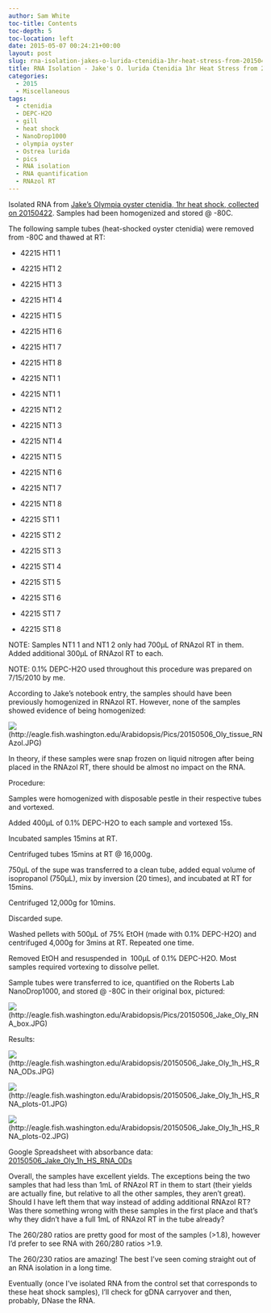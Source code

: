 ```yaml
---
author: Sam White
toc-title: Contents
toc-depth: 5
toc-location: left
date: 2015-05-07 00:24:21+00:00
layout: post
slug: rna-isolation-jakes-o-lurida-ctenidia-1hr-heat-stress-from-20150422
title: RNA Isolation - Jake's O. lurida Ctenidia 1hr Heat Stress from 20150422
categories:
  - 2015
  - Miscellaneous
tags:
  - ctenidia
  - DEPC-H2O
  - gill
  - heat shock
  - NanoDrop1000
  - olympia oyster
  - Ostrea lurida
  - pics
  - RNA isolation
  - RNA quantification
  - RNAzol RT
---
```


Isolated RNA from [Jake's Olympia oyster ctenidia, 1hr heat shock, collected on 20150422](https://heareresearch.blogspot.com/2015/04/4-22-2015-heatmechanical-shock.html). Samples had been homogenized and stored @ -80C.

The following sample tubes (heat-shocked oyster ctenidia) were removed from -80C and thawed at RT:




    
  * 42215 HT1 1

    
  * 42215 HT1 2

    
  * 42215 HT1 3

    
  * 42215 HT1 4

    
  * 42215 HT1 5

    
  * 42215 HT1 6

    
  * 42215 HT1 7

    
  * 42215 HT1 8

    
  * 42215 NT1 1

    
  * 42215 NT1 1

    
  * 42215 NT1 2

    
  * 42215 NT1 3

    
  * 42215 NT1 4

    
  * 42215 NT1 5

    
  * 42215 NT1 6

    
  * 42215 NT1 7

    
  * 42215 NT1 8

    
  * 42215 ST1 1

    
  * 42215 ST1 2

    
  * 42215 ST1 3

    
  * 42215 ST1 4

    
  * 42215 ST1 5

    
  * 42215 ST1 6

    
  * 42215 ST1 7

    
  * 42215 ST1 8



NOTE: Samples NT1 1 and NT1 2 only had 700μL of RNAzol RT in them. Added additional 300μL of RNAzol RT to each.

NOTE: 0.1% DEPC-H2O used throughout this procedure was prepared on 7/15/2010 by me.

According to Jake's notebook entry, the samples should have been previously homogenized in RNAzol RT. However, none of the samples showed evidence of being homogenized:

![](https://eagle.fish.washington.edu/Arabidopsis/Pics/20150506_Oly_tissue_RNAzol.JPG)(http://eagle.fish.washington.edu/Arabidopsis/Pics/20150506_Oly_tissue_RNAzol.JPG)



In theory, if these samples were snap frozen on liquid nitrogen after being placed in the RNAzol RT, there should be almost no impact on the RNA.



Procedure:

Samples were homogenized with disposable pestle in their respective tubes and vortexed.

Added 400μL of 0.1% DEPC-H2O to each sample and vortexed 15s.

Incubated samples 15mins at RT.

Centrifuged tubes 15mins at RT @ 16,000g.

750μL of the supe was transferred to a clean tube, added equal volume of isopropanol (750μL), mix by inversion (20 times), and incubated at RT for 15mins.

Centrifuged 12,000g for 10mins.

Discarded supe.

Washed pellets with 500μL of 75% EtOH (made with 0.1% DEPC-H2O) and centrifuged 4,000g for 3mins at RT. Repeated one time.

Removed EtOH and resuspended in  100μL of 0.1% DEPC-H2O. Most samples required vortexing to dissolve pellet.

Sample tubes were transferred to ice, quantified on the Roberts Lab NanoDrop1000, and stored @ -80C in their original box, pictured:

![](https://eagle.fish.washington.edu/Arabidopsis/Pics/20150506_Jake_Oly_RNA_box.JPG)(http://eagle.fish.washington.edu/Arabidopsis/Pics/20150506_Jake_Oly_RNA_box.JPG)



Results:

![](https://eagle.fish.washington.edu/Arabidopsis/20150506_Jake_Oly_1h_HS_RNA_ODs.JPG)(http://eagle.fish.washington.edu/Arabidopsis/20150506_Jake_Oly_1h_HS_RNA_ODs.JPG)

![](https://eagle.fish.washington.edu/Arabidopsis/20150506_Jake_Oly_1h_HS_RNA_plots-01.JPG)(http://eagle.fish.washington.edu/Arabidopsis/20150506_Jake_Oly_1h_HS_RNA_plots-01.JPG)

![](https://eagle.fish.washington.edu/Arabidopsis/20150506_Jake_Oly_1h_HS_RNA_plots-02.JPG)(http://eagle.fish.washington.edu/Arabidopsis/20150506_Jake_Oly_1h_HS_RNA_plots-02.JPG)



Google Spreadsheet with absorbance data: [20150506_Jake_Oly_1h_HS_RNA_ODs](https://docs.google.com/spreadsheets/d/1CKiWYWQjlAFirI2pyLZEhCx3UJIV_hAuUDM8FSi1cA4/edit?usp=sharing)

Overall, the samples have excellent yields. The exceptions being the two samples that had less than 1mL of RNAzol RT in them to start (their yields are actually fine, but relative to all the other samples, they aren't great). Should I have left them that way instead of adding additional RNAzol RT? Was there something wrong with these samples in the first place and that's why they didn't have a full 1mL of RNAzol RT in the tube already?

The 260/280 ratios are pretty good for most of the samples (>1.8), however I'd prefer to see RNA with 260/280 ratios >1.9.

The 260/230 ratios are amazing! The best I've seen coming straight out of an RNA isolation in a long time.

Eventually (once I've isolated RNA from the control set that corresponds to these heat shock samples), I'll check for gDNA carryover and then, probably, DNase the RNA.
